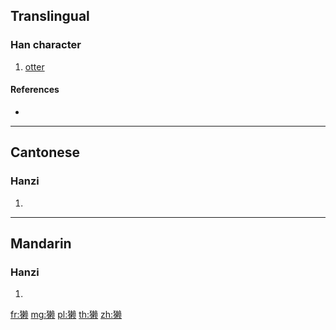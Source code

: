 {{also|獺}}
==Translingual==

===Han character===
{{Han char|rn=94|rad=犬|as=13|sn=16|four=|canj=KHDLO}}

# [[otter]]

====References====
* {{Han ref|kx=0720.071|hdz=21371.020|uh=736D|ud=29549}}

----

==Cantonese==

===Hanzi===
{{yue-hanzi|jyut=|y=chaat3|tra=獺}}

# {{defn|lang=yue|sort=犬13}}

----

==Mandarin==

===Hanzi===
{{cmn-hanzi|tra=獺|pin=[[tǎ]] ([[ta3]]), [[tà]] ([[ta4]])|wg=t'a<sup>3</sup>, t'a<sup>4</sup>}}

# {{defn|lang=cmn|sort=犬13}}

[[fr:獭]]
[[mg:獭]]
[[pl:獭]]
[[th:獭]]
[[zh:獭]]